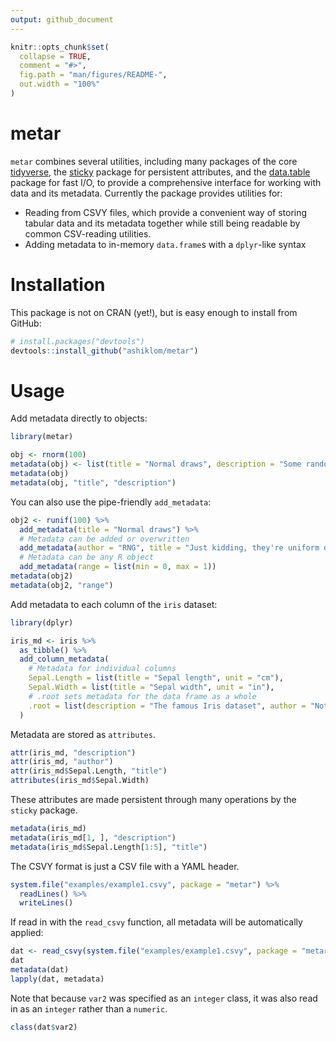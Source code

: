 ```yaml
---
output: github_document
---
```


<!-- README.md is generated from README.Rmd. Please edit that file -->

```r
knitr::opts_chunk$set(
  collapse = TRUE,
  comment = "#>",
  fig.path = "man/figures/README-",
  out.width = "100%"
)
```

# metar

`metar` combines several utilities, including
many packages of the core [tidyverse](https://www.tidyverse.org/),
the [sticky](https://CRAN.R-Project.org/package=sticky) package for persistent attributes,
and the [data.table](https://CRAN.R-Project.org/package=data.table) package for fast I/O,
to provide a comprehensive interface for working with data and its metadata.
Currently the package provides utilities for:

- Reading from CSVY files, which provide a convenient way of storing tabular data and its metadata together while still being readable by common CSV-reading utilities.
- Adding metadata to in-memory `data.frame`s with a `dplyr`-like syntax

# Installation

This package is not on CRAN (yet!), but is easy enough to install from GitHub:

``` r
# install.packages("devtools")
devtools::install_github("ashiklom/metar")
```

# Usage

Add metadata directly to objects:

```r
library(metar)

obj <- rnorm(100)
metadata(obj) <- list(title = "Normal draws", description = "Some random normal draws")
metadata(obj)
metadata(obj, "title", "description")
```

You can also use the pipe-friendly `add_metadata`:

```r
obj2 <- runif(100) %>%
  add_metadata(title = "Normal draws") %>%
  # Metadata can be added or overwritten
  add_metadata(author = "RNG", title = "Just kidding, they're uniform draws") %>%
  # Metadata can be any R object
  add_metadata(range = list(min = 0, max = 1))
metadata(obj2)
metadata(obj2, "range")
```

Add metadata to each column of the `iris` dataset:

```r
library(dplyr)

iris_md <- iris %>%
  as_tibble() %>%
  add_column_metadata(
    # Metadata for individual columns
    Sepal.Length = list(title = "Sepal length", unit = "cm"),
    Sepal.Width = list(title = "Sepal width", unit = "in"),
    # .root sets metadata for the data frame as a whole
    .root = list(description = "The famous Iris dataset", author = "Not Alexey Shiklomanov")
  )
```

Metadata are stored as `attributes`.

```r
attr(iris_md, "description")
attr(iris_md, "author")
attr(iris_md$Sepal.Length, "title")
attributes(iris_md$Sepal.Width)
```

These attributes are made persistent through many operations by the `sticky` package.

```r
metadata(iris_md)
metadata(iris_md[1, ], "description")
metadata(iris_md$Sepal.Length[1:5], "title")
```

The CSVY format is just a CSV file with a YAML header.

```r
system.file("examples/example1.csvy", package = "metar") %>%
  readLines() %>%
  writeLines()
```

If read in with the `read_csvy` function, all metadata will be automatically applied:

```r
dat <- read_csvy(system.file("examples/example1.csvy", package = "metar"))
dat
metadata(dat)
lapply(dat, metadata)
```

Note that because `var2` was specified as an `integer` class, it was also read in as an `integer` rather than a `numeric`.

```r
class(dat$var2)
```
